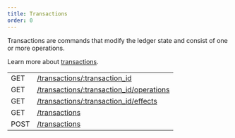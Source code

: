 ```yaml
---
title: Transactions
order: 0
---
```



Transactions are commands that modify the ledger state and consist of one or more operations.

Learn more about [transactions](../../../docs/glossary/transactions.mdx).

<EndpointsTable title="Endpoints">


|      |                                                              |
| ---- | ------------------------------------------------------------ |
| GET  | [/transactions/:transaction_id](./single.mdx)                |
| GET  | [/transactions/:transaction_id/operations](./operations.mdx) |
| GET  | [/transactions/:transaction_id/effects](./effects.mdx)       |
| GET  | [/transactions](./list.mdx)                                  |
| POST | [/transactions](./post.mdx)                                  |

</EndpointsTable>

